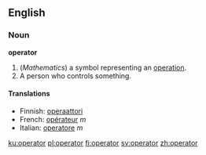 ==English==

===Noun===
'''operator'''

# (''Mathematics'') a symbol representing an [[operation]].
# A person who controls something.

====Translations====

*Finnish: [[operaattori]]
*French: [[opérateur]] ''m''
*Italian: [[operatore]] ''m''

[[ku:operator]]
[[pl:operator]]
[[fi:operator]]
[[sv:operator]]
[[zh:operator]]